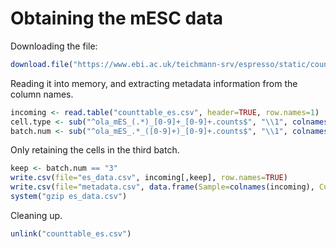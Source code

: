 # Obtaining the mESC data

Downloading the file:

```r
download.file("https://www.ebi.ac.uk/teichmann-srv/espresso/static/counttable_es.csv", "counttable_es.csv")
```

Reading it into memory, and extracting metadata information from the column names.

```r
incoming <- read.table("counttable_es.csv", header=TRUE, row.names=1)
cell.type <- sub("^ola_mES_(.*)_[0-9]+_[0-9]+.counts$", "\\1", colnames(incoming))
batch.num <- sub("^ola_mES_.*_([0-9]+)_[0-9]+.counts$", "\\1", colnames(incoming))
```

Only retaining the cells in the third batch.

```r
keep <- batch.num == "3"
write.csv(file="es_data.csv", incoming[,keep], row.names=TRUE)
write.csv(file="metadata.csv", data.frame(Sample=colnames(incoming), Culture=cell.type, Batch=batch.num)[keep,], row.names=FALSE)
system("gzip es_data.csv")
```

Cleaning up.

```r
unlink("counttable_es.csv")
```
